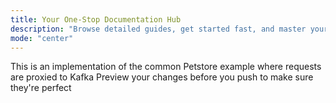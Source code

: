```yaml
---
title: Your One-Stop Documentation Hub
description: "Browse detailed guides, get started fast, and master your workflow with Zillabase and ComputeSphere"
mode: "center"
---
```


<CardGroup cols={2}>
  <Card
    title="Zillabase Petstore Guide"
    img="images/zillabase.png"
    href="/petstore"
  >
    This is an implementation of the common Petstore example where requests are proxied to Kafka
  </Card>
  <Card
    title="ComputeSphere Guide"
    img="images/computesphere.png"
    href="/computesphere"
  >
    Preview your changes before you push to make sure they're perfect
  </Card>
</CardGroup>
